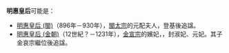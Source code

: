 '''明惠皇后'''可能是：
* [[明惠皇后_(閩)|明惠皇后 (閩)]]（896年－930年），[[王延鈞|閩太宗]]的元配夫人，登基後追諡。
* [[明惠皇后_(金朝)|明惠皇后 (金朝)]]（12世紀？－1231年），[[金宣宗|金宣宗]]的嬪妃，，封淑妃、元妃。其子金哀宗繼位後追諡。
{{Disambiguation|Cat=四字皇后封号消歧义}}